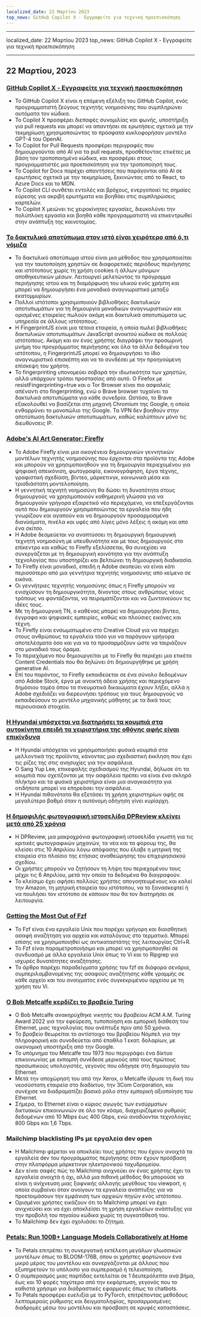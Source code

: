 ```yaml
---
localized_date: 22 Μαρτίου 2023
top_news: GitHub Copilot X - Εγγραφείτε για τεχνική προεπισκόπηση
---
```


---

localized_date: 22 Μαρτίου 2023
top_news: GitHub Copilot X - Εγγραφείτε για τεχνική προεπισκόπηση

---



<CallToAction />

<Steps>

## 22 Μαρτίου, 2023

### [GitHub Copilot X - Εγγραφείτε για τεχνική προεπισκόπηση](https://github.blog/2023-03-22-github-copilot-x-the-ai-powered-developer-experience/?ref=hackernewsgpt.com)

- Το GitHub Copilot X είναι η επόμενη εξέλιξη του GitHub Copilot, ενός προγραμματιστή ζεύγους τεχνητής νοημοσύνης που συμπληρώνει αυτόματα τον κώδικα.
- Το Copilot X προσφέρει διεπαφές συνομιλίας και φωνής, υποστήριξη για pull requests και μπορεί να απαντήσει σε ερωτήσεις σχετικά με την τεκμηρίωση χρησιμοποιώντας το πρόσφατα κυκλοφορήσαν μοντέλο GPT-4 του OpenAI.
- Το Copilot for Pull Requests προσφέρει περιγραφές που δημιουργούνται από AI για τα pull requests, προσθέτοντας ετικέτες με βάση τον τροποποιημένο κώδικα, και προσφέρει στους προγραμματιστές μια προεπισκόπηση για την τροποποίησή τους.
- Το Copilot for Docs παρέχει απαντήσεις που παράγονται από AI σε ερωτήσεις σχετικά με την τεκμηρίωση, ξεκινώντας από το React, το Azure Docs και το MDN.
- Το Copilot CLI συνθέτει εντολές και βρόχους, ενεργοποιεί τις σημαίες εύρεσης για ακριβή ερωτήματα και βοηθάει στις συμπληρώσεις καρτελών.
- Το Copilot X μειώνει τις χειροκίνητες εργασίες, διευκολύνει την πολύπλοκη εργασία και βοηθά κάθε προγραμματιστή να επικεντρωθεί στην ανάπτυξη της καινοτομίας.

### [Το δακτυλικό αποτύπωμα στον ιστό είναι χειρότερο από ό,τι νόμιζα](https://www.bitestring.com/posts/2023-03-19-web-fingerprinting-is-worse-than-I-thought.html?ref=hackernewsgpt.com)

- Το δακτυλικό αποτύπωμα ιστού είναι μια μέθοδος που χρησιμοποιείται για την ταυτοποίηση χρηστών σε διαφορετικές περιόδους περιήγησης και ιστότοπους χωρίς τη χρήση cookies ή άλλων μόνιμων αποθηκευτικών μέσων. Λειτουργεί μελετώντας το πρόγραμμα περιήγησης ιστού και τη διαμόρφωση του υλικού ενός χρήστη και μπορεί να δημιουργήσει ένα μοναδικό αναγνωριστικό μεταξύ εκατομμυρίων.
- Πολλοί ιστότοποι χρησιμοποιούν βιβλιοθήκες δακτυλικών αποτυπωμάτων για τη δημιουργία μοναδικών αναγνωριστικών και ορισμένες εταιρείες πωλούν ακόμη και δακτυλικά αποτυπώματα ως υπηρεσία σε άλλους ιστότοπους.
- Η FingerprintJS είναι μια τέτοια εταιρεία, η οποία πωλεί βιβλιοθήκες δακτυλικών αποτυπωμάτων JavaScript ανοικτού κώδικα σε πολλούς ιστότοπους. Ακόμη και αν ένας χρήστης διαγράψει την προσωρινή μνήμη του προγράμματος περιήγησης και όλα τα άλλα δεδομένα του ιστότοπου, η FingerprintJS μπορεί να δημιουργήσει το ίδιο αναγνωριστικό επισκέπτη και να το συνδέσει με την προηγούμενη επίσκεψη του χρήστη.
- Το fingerprinting υπονομεύει σοβαρά την ιδιωτικότητα των χρηστών, αλλά υπάρχουν τρόποι προστασίας από αυτό. Ο Firefox με resistFingerprinting=true και ο Tor Browser είναι πιο ασφαλείς απέναντι στο fingerprinting, ενώ ο Brave browser τυχαίνει τα δακτυλικά αποτυπώματα για κάθε συνεδρία. Ωστόσο, το Brave εξακολουθεί να βασίζεται στη μηχανή Chromium της Google, η οποία ενθαρρύνει το μονοπώλιο της Google. Τα VPN δεν βοηθούν στην αποτύπωση δακτυλικών αποτυπωμάτων, καθώς καλύπτουν μόνο τις διευθύνσεις IP.

### [Adobe's AI Art Generator: Firefly](https://www.adobe.com/sensei/generative-ai/firefly.html?ref=hackernewsgpt.com)

- Το Adobe Firefly είναι μια οικογένεια δημιουργικών γεννητικών μοντέλων τεχνητής νοημοσύνης που έρχονται στα προϊόντα της Adobe και μπορούν να χρησιμοποιηθούν για τη δημιουργία περιεχομένου για ψηφιακή απεικόνιση, φωτογραφία, εικονογράφηση, έργα τέχνης, γραφιστική σχεδίαση, βίντεο, μάρκετινγκ, κοινωνικά μέσα και τρισδιάστατη μοντελοποίηση.
- Η γεννητική τεχνητή νοημοσύνη θα δώσει τη δυνατότητα στους δημιουργούς να χρησιμοποιούν καθημερινή γλώσσα για να δημιουργούν γρήγορα εξαιρετικό νέο περιεχόμενο, να επεξεργάζονται αυτό που δημιουργούν χρησιμοποιώντας τα εργαλεία που ήδη γνωρίζουν και αγαπούν και να δημιουργούν προσαρμοσμένα διανύσματα, πινέλα και υφές από λίγες μόνο λέξεις ή ακόμη και από ένα σκίτσο.
- Η Adobe δεσμεύεται να αναπτύσσει τη δημιουργική δημιουργική τεχνητή νοημοσύνη με υπευθυνότητα και με τους δημιουργούς στο επίκεντρο και καθώς το Firefly εξελίσσεται, θα συνεχίσει να συνεργάζεται με τη δημιουργική κοινότητα για την ανάπτυξη τεχνολογίας που υποστηρίζει και βελτιώνει τη δημιουργική διαδικασία.
- Το Firefly είναι μοναδικό, επειδή η Adobe σκοπεύει να είναι κάτι περισσότερο από μια γεννήτρια τεχνητής νοημοσύνης από κείμενο σε εικόνα.
- Οι γεννήτριες τεχνητής νοημοσύνης όπως η Firefly μπορούν να ενισχύσουν τη δημιουργικότητα, δίνοντας στους ανθρώπους νέους τρόπους να φαντάζονται, να πειραματίζονται και να ζωντανεύουν τις ιδέες τους.
- Με τη δημιουργική ΤΝ, ο καθένας μπορεί να δημιουργήσει βίντεο, έγγραφα και ψηφιακές εμπειρίες, καθώς και πλούσιες εικόνες και τέχνη.
- Το Firefly είναι ενσωματωμένο στο Creative Cloud για να παρέχει στους ανθρώπους τα εργαλεία τόσο για να παράγουν γρήγορα αποτελέσματα όσο και για να τα προσαρμόζουν ώστε να ταιριάζουν στο μοναδικό τους όραμα.
- Το περιεχόμενο που δημιουργείται με το Firefly θα περιέχει μια ετικέτα Content Credentials που θα δηλώνει ότι δημιουργήθηκε με χρήση generative AI.
- Επί του παρόντος, το Firefly εκπαιδεύεται σε ένα σύνολο δεδομένων από Adobe Stock, έργα με ανοικτή άδεια χρήσης και περιεχόμενο δημόσιου τομέα όπου τα πνευματικά δικαιώματα έχουν λήξει, αλλά η Adobe σχεδιάζει να διερευνήσει τρόπους για τους δημιουργούς να εκπαιδεύσουν το μοντέλο μηχανικής μάθησης με τα δικά τους περιουσιακά στοιχεία.

### [Η Hyundai υπόσχεται να διατηρήσει τα κουμπιά στα αυτοκίνητα επειδή τα χειριστήρια της οθόνης αφής είναι επικίνδυνα](https://www.thedrive.com/news/hyundai-promises-to-keep-buttons-in-cars-because-touchscreen-controls-are-dangerous?ref=hackernewsgpt.com)

- Η Hyundai υπόσχεται να χρησιμοποιήσει φυσικά κουμπιά στα μελλοντικά της προϊόντα, κάνοντας μια σχεδιαστική έκκληση που έχει τις ρίζες της στις ανησυχίες για την ασφάλεια.
- Ο Sang Yup Lee, επικεφαλής σχεδιασμού της Hyundai, δήλωσε ότι τα κουμπιά που σχετίζονται με την ασφάλεια πρέπει να είναι ένα σκληρό πλήκτρο και τα φυσικά χειριστήρια είναι μια αναγκαιότητα για οτιδήποτε μπορεί να επηρεάσει την ασφάλεια.
- Η Hyundai πιθανότατα θα εξετάσει τη χρήση χειριστηρίων αφής σε μεγαλύτερο βαθμό όταν η αυτόνομη οδήγηση γίνει κυρίαρχη.

### [Η δημοφιλής φωτογραφική ιστοσελίδα DPReview κλείνει μετά από 25 χρόνια](https://www.dpreview.com/news/5901145460/dpreview-com-to-close?ref=hackernewsgpt.com)

- Η DPReview, μια μακροχρόνια φωτογραφική ιστοσελίδα γνωστή για τις κριτικές φωτογραφικών μηχανών, τα νέα και τα φόρουμ της, θα κλείσει στις 10 Απριλίου λόγω απόφασης που έλαβε η μητρική της εταιρεία στο πλαίσιο της ετήσιας αναθεώρησης του επιχειρησιακού σχεδίου.
- Οι χρήστες μπορούν να ζητήσουν τη λήψη του περιεχομένου τους μέχρι τις 6 Απριλίου, μετά την οποία τα δεδομένα θα διαγραφούν.
- Το κλείσιμο έχει αφήσει πολλούς χρήστες απογοητευμένους και καλεί την Amazon, τη μητρική εταιρεία του ιστότοπου, να το ξανασκεφτεί ή να πουλήσει τον ιστότοπο σε κάποιον που θα τον διατηρήσει σε λειτουργία.

### [Getting the Most Out of Fzf](https://andrew-quinn.me/fzf/?ref=hackernewsgpt.com)

- Το Fzf είναι ένα εργαλείο Unix που παρέχει γρήγορη και διαισθητική ασαφή αναζήτηση για αρχεία και καταλόγους στο τερματικό. Μπορεί επίσης να χρησιμοποιηθεί ως αντικαταστάτης της λειτουργίας Ctrl+R.
- Το Fzf είναι παραμετροποιήσιμο και μπορεί να χρησιμοποιηθεί σε συνδυασμό με άλλα εργαλεία Unix όπως το Vi και το Ripgrep για ισχυρές δυνατότητες αναζήτησης.
- Το άρθρο παρέχει παραδείγματα χρήσης του fzf σε διάφορα σενάρια, συμπεριλαμβανομένης της ασαφούς αναζήτησης κάθε γραμμής σε κάθε αρχείο και του ανοίγματος ενός συγκεκριμένου αρχείου με τη χρήση του Vi.

### [Ο Bob Metcalfe κερδίζει το βραβείο Turing](https://amturing.acm.org/?2023=&ref=hackernewsgpt.com)

- Ο Bob Metcalfe ανακηρύχθηκε νικητής του βραβείου ACM A.M. Turing Award 2022 για την εφεύρεση, τυποποίηση και εμπορική διάθεση του Ethernet, μιας τεχνολογίας που ανέπτυξε πριν από 50 χρόνια.
- Το βραβείο θεωρείται το αντίστοιχο του βραβείου Νόμπελ για την πληροφορική και συνοδεύεται από έπαθλο 1 εκατ. δολαρίων, με οικονομική υποστήριξη από την Google.
- Το υπόμνημα του Metcalfe του 1973 που περιγράφει ένα δίκτυο επικοινωνίας με εκπομπή συνέδεσε μερικούς από τους πρώτους προσωπικούς υπολογιστές, γεγονός που οδήγησε στη δημιουργία του Ethernet.
- Μετά την αποχώρησή του από την Xerox, ο Metcalfe ίδρυσε τη δική του νεοσύστατη εταιρεία στο διαδίκτυο, την 3Com Corporation, και συνέχισε να διαδραματίζει βασικό ρόλο στην εμπορική αξιοποίηση του Ethernet.
- Σήμερα, το Ethernet είναι ο κύριος αγωγός των ενσύρματων δικτυακών επικοινωνιών σε όλο τον κόσμο, διαχειριζόμενο ρυθμούς δεδομένων από 10 Mbps έως 400 Gbps, ενώ αναδύονται τεχνολογίες 800 Gbps και 1,6 Tbps.

### Mailchimp blacklisting IPs με εργαλεία dev open

- Η Mailchimp φέρεται να αποκλείει τους χρήστες που έχουν ανοιχτά τα εργαλεία dev του προγράμματος περιήγησης όταν έχουν πρόσβαση στην πλατφόρμα μάρκετινγκ ηλεκτρονικού ταχυδρομείου.
- Δεν είναι σαφές πώς το Mailchimp ανιχνεύει αν ένας χρήστης έχει τα εργαλεία ανοιχτά ή όχι, αλλά μια πιθανή μέθοδος θα μπορούσε να είναι η ανίχνευση μιας ξαφνικής αλλαγής μεγέθους του viewport, η οποία συμβαίνει όταν ανοίγουν τα εργαλεία ανάπτυξης για να προετοιμάσουν την εμφάνιση των αρχικών πηγών ενός ιστότοπου.
- Ορισμένοι χρήστες εικάζουν ότι το Mailchimp μπορεί να έχει ανιχνεύσει και να έχει αποκλείσει τη χρήση εργαλείων ανάπτυξης για την προβολή του πηγαίου κώδικα χωρίς τη συγκατάθεσή του.
- Το Mailchimp δεν έχει σχολιάσει το ζήτημα.

### [Petals: Run 100B+ Language Models Collaboratively at Home](https://petals.ml/?ref=hackernewsgpt.com)

- Το Petals επιτρέπει τη συνεργατική εκτέλεση μεγάλων γλωσσικών μοντέλων όπως το BLOOM-176B, όπου οι χρήστες φορτώνουν ένα μικρό μέρος του μοντέλου και συνεργάζονται με άλλους που εξυπηρετούν το υπόλοιπο για συμπερασμό ή τελειοποίηση.
- Ο συμπερασμός μιας παρτίδας εκτελείται σε 1 δευτερόλεπτο ανά βήμα, έως και 10 φορές ταχύτερα από την εκφόρτωση, γεγονός που το καθιστά χρήσιμο για διαδραστικές εφαρμογές όπως τα chatbots.
- Το Petals προσφέρει ευελιξία με το PyTorch, επιτρέποντας μεθόδους λεπτομερούς ρύθμισης και δειγματοληψίας, προσαρμοσμένες διαδρομές μέσω του μοντέλου και πρόσβαση σε κρυφές καταστάσεις.

</Steps>
